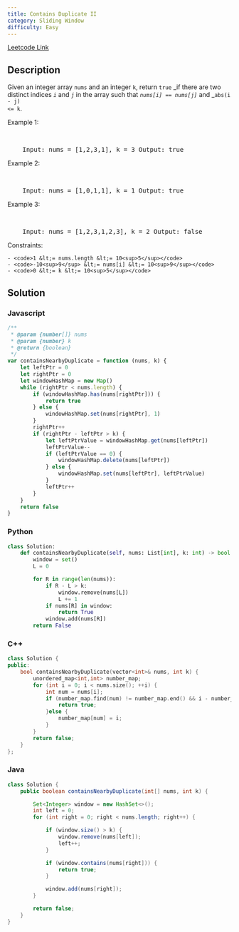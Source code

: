 ```yaml
---
title: Contains Duplicate II
category: Sliding Window
difficulty: Easy
---
```


<Callout>

[Leetcode Link](https://leetcode.com/problems/contains-duplicate-ii)

</Callout>

## Description

Given an integer array <code>nums</code> and an integer <code>k</code>, return <code>true</code> _if there are two distinct indices _<code>i</code>_ and _<code>j</code>_ in the array such that _<code>nums[i] == nums[j]</code>_ and _<code>abs(i - j) &lt;= k</code>.

Example 1:

<br />

<pre className="overflow-x-auto">
	Input: nums = [1,2,3,1], k = 3 Output: true
</pre>

Example 2:

<br />

<pre className="overflow-x-auto">
	Input: nums = [1,0,1,1], k = 1 Output: true
</pre>

Example 3:

<br />

<pre className="overflow-x-auto">
	Input: nums = [1,2,3,1,2,3], k = 2 Output: false
</pre>

Constraints:

    - <code>1 &lt;= nums.length &lt;= 10<sup>5</sup></code>
    - <code>-10<sup>9</sup> &lt;= nums[i] &lt;= 10<sup>9</sup></code>
    - <code>0 &lt;= k &lt;= 10<sup>5</sup></code>

## Solution

### Javascript

```javascript
/**
 * @param {number[]} nums
 * @param {number} k
 * @return {boolean}
 */
var containsNearbyDuplicate = function (nums, k) {
	let leftPtr = 0
	let rightPtr = 0
	let windowHashMap = new Map()
	while (rightPtr < nums.length) {
		if (windowHashMap.has(nums[rightPtr])) {
			return true
		} else {
			windowHashMap.set(nums[rightPtr], 1)
		}
		rightPtr++
		if (rightPtr - leftPtr > k) {
			let leftPtrValue = windowHashMap.get(nums[leftPtr])
			leftPtrValue--
			if (leftPtrValue == 0) {
				windowHashMap.delete(nums[leftPtr])
			} else {
				windowHashMap.set(nums[leftPtr], leftPtrValue)
			}
			leftPtr++
		}
	}
	return false
}
```

### Python

```python
class Solution:
    def containsNearbyDuplicate(self, nums: List[int], k: int) -> bool:
        window = set()
        L = 0

        for R in range(len(nums)):
            if R - L > k:
                window.remove(nums[L])
                L += 1
            if nums[R] in window:
                return True
            window.add(nums[R])
        return False

```

### C++

```cpp
class Solution {
public:
    bool containsNearbyDuplicate(vector<int>& nums, int k) {
        unordered_map<int,int> number_map;
        for (int i = 0; i < nums.size(); ++i) {
            int num = nums[i];
            if (number_map.find(num) != number_map.end() && i - number_map[num] <= k) {
                return true;
            }else {
                number_map[num] = i;
            }
        }
        return false;
    }
};
```

### Java

```java
class Solution {
    public boolean containsNearbyDuplicate(int[] nums, int k) {

        Set<Integer> window = new HashSet<>();
        int left = 0;
        for (int right = 0; right < nums.length; right++) {

            if (window.size() > k) {
                window.remove(nums[left]);
                left++;
            }

            if (window.contains(nums[right])) {
                return true;
            }

            window.add(nums[right]);
        }

        return false;
    }
}

```
